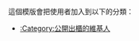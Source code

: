 {{Userbox
  |id=[[File:Flying rainbow flag at Taiwan Pride 20041106.jpg|45px]]
  |id-c=#ccccff
  |info=這個用戶在深思熟慮後，決定公開'''[[出櫃]]'''。
  |info-c=#CCCCFF
  |info-s=10
  |border-c=#4682b4
}} <includeonly>[[Category:公開出櫃的維基人|{{PAGENAME}}]]</includeonly>
<noinclude>
<p style="clear: both; padding-top: 2em">
這個模版會把使用者加入到以下的分類：
*[[:Category:公開出櫃的維基人]]
</p></noinclude>